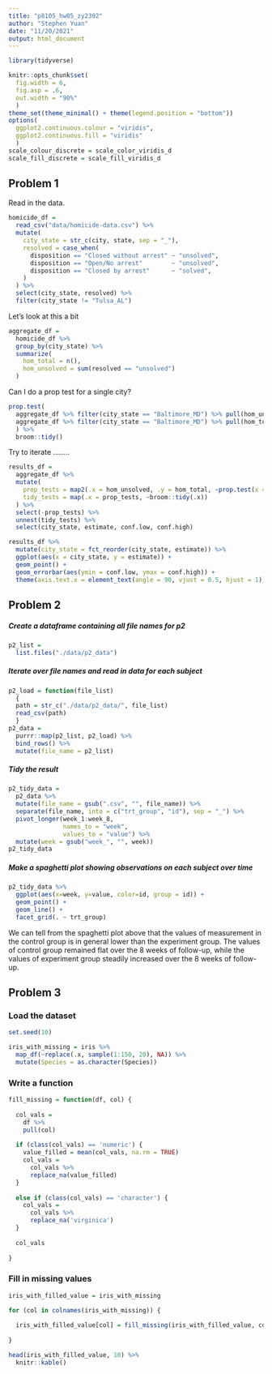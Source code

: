 ```yaml
---
title: "p8105_hw05_zy2392"
author: "Stephen Yuan"
date: "11/20/2021"
output: html_document
---
```


```r
library(tidyverse)

knitr::opts_chunk$set(
  fig.width = 6,
  fig.asp = .6,
  out.width = "90%"
  )
theme_set(theme_minimal() + theme(legend.position = "bottom"))
options(
  ggplot2.continuous.colour = "viridis",
  ggplot2.continuous.fill = "viridis"
  )
scale_colour_discrete = scale_color_viridis_d
scale_fill_discrete = scale_fill_viridis_d
```

## Problem 1

Read in the data.

```r
homicide_df = 
  read_csv("data/homicide-data.csv") %>% 
  mutate(
    city_state = str_c(city, state, sep = "_"),
    resolved = case_when(
      disposition == "Closed without arrest" ~ "unsolved",
      disposition == "Open/No arrest"        ~ "unsolved",
      disposition == "Closed by arrest"      ~ "solved",
    )
  ) %>% 
  select(city_state, resolved) %>% 
  filter(city_state != "Tulsa_AL")
```

Let's look at this a bit

```r
aggregate_df = 
  homicide_df %>% 
  group_by(city_state) %>% 
  summarize(
    hom_total = n(),
    hom_unsolved = sum(resolved == "unsolved")
  )
```

Can I do a prop test for a single city?

```r
prop.test(
  aggregate_df %>% filter(city_state == "Baltimore_MD") %>% pull(hom_unsolved), 
  aggregate_df %>% filter(city_state == "Baltimore_MD") %>% pull(hom_total)
  ) %>% 
  broom::tidy()
```

Try to iterate ........

```r
results_df = 
  aggregate_df %>% 
  mutate(
    prop_tests = map2(.x = hom_unsolved, .y = hom_total, ~prop.test(x = .x, n = .y)),
    tidy_tests = map(.x = prop_tests, ~broom::tidy(.x))
  ) %>% 
  select(-prop_tests) %>% 
  unnest(tidy_tests) %>% 
  select(city_state, estimate, conf.low, conf.high)
```


```r
results_df %>% 
  mutate(city_state = fct_reorder(city_state, estimate)) %>% 
  ggplot(aes(x = city_state, y = estimate)) +
  geom_point() + 
  geom_errorbar(aes(ymin = conf.low, ymax = conf.high)) + 
  theme(axis.text.x = element_text(angle = 90, vjust = 0.5, hjust = 1))
```



## Problem 2

##### Create a dataframe containing all file names for p2

```r
p2_list = 
  list.files("./data/p2_data")
```

#####  Iterate over file names and read in data for each subject

```r
p2_load = function(file_list) 
  {
  path = str_c("./data/p2_data/", file_list)
  read_csv(path)
  }
p2_data = 
  purrr::map(p2_list, p2_load) %>%
  bind_rows() %>%
  mutate(file_name = p2_list)
```

#####  Tidy the result

```r
p2_tidy_data = 
  p2_data %>%
  mutate(file_name = gsub(".csv", "", file_name)) %>%
  separate(file_name, into = c("trt_group", "id"), sep = "_") %>%
  pivot_longer(week_1:week_8, 
               names_to = "week",
               values_to = "value") %>%
  mutate(week = gsub("week_", "", week))
p2_tidy_data
```

#####  Make a spaghetti plot showing observations on each subject over time

```r
p2_tidy_data %>%
  ggplot(aes(x=week, y=value, color=id, group = id)) + 
  geom_point() + 
  geom_line() +
  facet_grid(. ~ trt_group)
```

We can tell from the spaghetti plot above that the values of measurement in the control group is in general lower than the experiment group. The values of control group remained flat over the 8 weeks of follow-up, while the values of experiment group steadily increased over the 8 weeks of follow-up.


## Problem 3

### Load the dataset

```r
set.seed(10)

iris_with_missing = iris %>% 
  map_df(~replace(.x, sample(1:150, 20), NA)) %>%
  mutate(Species = as.character(Species))
```

### Write a function

```r
fill_missing = function(df, col) {
  
  col_vals = 
    df %>% 
    pull(col)
  
  if (class(col_vals) == 'numeric') {
    value_filled = mean(col_vals, na.rm = TRUE)
    col_vals = 
      col_vals %>% 
      replace_na(value_filled)
  } 
  
  else if (class(col_vals) == 'character') {
    col_vals = 
      col_vals %>%
      replace_na('virginica')
  }
  
  col_vals
  
}

```

### Fill in missing values

```r
iris_with_filled_value = iris_with_missing

for (col in colnames(iris_with_missing)) {
  
  iris_with_filled_value[col] = fill_missing(iris_with_filled_value, col)
  
}

head(iris_with_filled_value, 10) %>% 
  knitr::kable()
```
